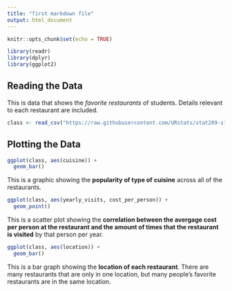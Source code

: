 ```yaml
---
title: "first markdown file"
output: html_document
---
```


```r
knitr::opts_chunk$set(echo = TRUE)
```

```r
library(readr)
library(dplyr)
library(ggplot2)
```

## Reading the Data

This is data that shows the *favorite restaurants* of students. Details relevant to each restaurant are included.

```r
class <- read_csv("https://raw.githubusercontent.com/URstats/stat209-s18-rosiea26/master/fav_restaurants.csv")
```

## Plotting the Data

```r

ggplot(class, aes(cuisine)) +
  geom_bar()
```

This is a graphic showing the **popularity of type of cuisine** across all of the restaurants. 

```r

ggplot(class, aes(yearly_visits, cost_per_person)) +
  geom_point()
```

This is a scatter plot showing the **correlation between the avergage cost per person at the restaurant and the amount of times that the restaurant is visited** by that person per year. 

```r

ggplot(class, aes(location)) +
  geom_bar()
```

This is a bar graph showing the **location of each restaurant**. There are many restaurants that are only in one location, but many people's favorite restaurants are in the same location.